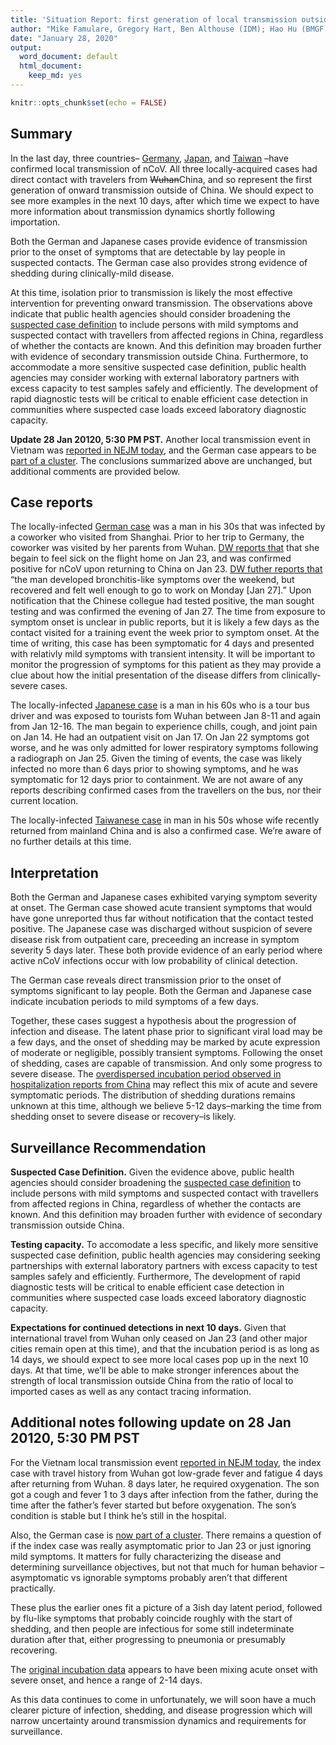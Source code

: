 ```yaml
---
title: 'Situation Report: first generation of local transmission outside of China'
author: "Mike Famulare, Gregory Hart, Ben Althouse (IDM); Hao Hu (BMGF)"
date: "January 28, 2020"
output:
  word_document: default
  html_document:
    keep_md: yes
---
```


```r
knitr::opts_chunk$set(echo = FALSE)
```

## Summary

In the last day, three countries-- [Germany](https://www.ecdc.europa.eu/en/news-events/ecdc-statement-following-reported-confirmed-case-2019-ncov-germany), [Japan](https://afludiary.blogspot.com/2020/01/japan-moh-2-coronavirus-cases-one.html), and [Taiwan](https://afludiary.blogspot.com/2020/01/taiwan-moh-announces-1st-locally.html) --have confirmed local transmission of nCoV.  All three locally-acquired cases had direct contact with travelers from ~~Wuhan~~China, and so represent the first generation of onward transmission outside of China. We should expect to see more examples in the next 10 days, after which time we expect to have more information about transmission dynamics shortly following importation. 

Both the German and Japanese cases provide evidence of transmission prior to the onset of symptoms that are  detectable by lay people in suspected contacts.  The German case also provides strong evidence of shedding during clinically-mild disease. 

At this time, isolation prior to transmission is likely the most effective intervention for preventing onward transmission. The observations above indicate that public health agencies should consider broadening the [suspected case definition](https://www.cdc.gov/coronavirus/2019-ncov/hcp/clinical-criteria.html?CDC_AA_refVal=https%3A%2F%2Fwww.cdc.gov%2Fcoronavirus%2F2019-ncov%2Fclinical-criteria.html) to include persons with mild symptoms and suspected contact with travellers from affected regions in China, regardless of whether the contacts are known. And this definition may broaden further with evidence of secondary transmission outside China.   Furthermore, to accommodate a more sensitive suspected case definition, public health agencies may consider working with external laboratory partners with excess capacity to test samples safely and efficiently.  The development of rapid diagnostic tests will be critical to enable efficient case detection in communities where suspected case loads exceed laboratory diagnostic capacity.  

**Update 28 Jan 20120, 5:30 PM PST.** Another local transmission event in Vietnam was [reported in NEJM today](https://www.nejm.org/doi/full/10.1056/NEJMc2001272?query=featured_home), and the German case appears to be [part of a cluster](https://flutrackers.com/forum/forum/-2019-ncov-new-coronavirus/germany-2019-ncov/825276-germany-report-of-first-confirmed-case-4-cases). The conclusions summarized above are unchanged, but additional comments are provided below.



## Case reports
The locally-infected [German case](https://www.ecdc.europa.eu/en/news-events/ecdc-statement-following-reported-confirmed-case-2019-ncov-germany) was a man in his 30s that was infected by a coworker who visited from Shanghai. Prior to her trip to Germany, the coworker was visited by her parents from Wuhan. [DW reports that](https://www.dw.com/en/germany-confirms-human-transmission-of-coronavirus/a-52169007) that she begain to feel sick on the flight home on Jan 23, and was confirmed positive for nCoV upon returning to China on Jan 23. [DW futher reports that](https://www.dw.com/en/germany-confirms-human-transmission-of-coronavirus/a-52169007) "the man developed bronchitis-like symptoms over the weekend, but recovered and felt well enough to go to work on Monday [Jan 27]." Upon notification that the Chinese collegue had tested positive, the man sought testing and was confirmed the evening of Jan 27. The time from exposure to symptom onset is unclear in public reports, but it is likely a few days as the contact visited for a training event the week prior to symptom onset.  At the time of writing, this case has been symptomatic for 4 days and presented with relativly mild symptoms with transient intensity. It will be important to monitor the progression of symptoms for this patient as they may provide a clue about how the initial presentation of the disease differs from clinically-severe cases. 

The locally-infected [Japanese case](https://afludiary.blogspot.com/2020/01/japan-moh-2-coronavirus-cases-one.html) is a man in his 60s who is a tour bus driver and was exposed to tourists fom Wuhan between Jan 8-11 and again from Jan 12-16. The man begain to experience chills, cough, and joint pain on Jan 14.  He had an outpatient visit on Jan 17. On Jan 22 symptoms got worse, and he was only admitted for lower respiratory symptoms following a radiograph on Jan 25.  Given the timing of events, the case was likely infected no more than 6 days prior to showing symptoms, and he was symptomatic for 12 days prior to containment. We are not aware of any reports describing confirmed cases from the travellers on the bus, nor their current location.

The locally-infected [Taiwanese case](https://afludiary.blogspot.com/2020/01/taiwan-moh-announces-1st-locally.html) in man in his 50s whose wife recently returned from mainland China and is also a confirmed case. We're aware of no further details at this time. 

## Interpretation
Both the German and Japanese cases exhibited varying symptom severity at onset.  The German case showed acute transient symptoms that would have gone unreported thus far without notification that the contact tested positive. The Japanese case was discharged without suspicion of severe disease risk from outpatient care, preceeding an increase in symptom severity 5 days later.  These both provide evidence of an early period where active nCoV infections occur with low probability of clinical detection.

The German case reveals direct transmission prior to the onset of symptoms significant to lay people. Both the German and Japanese case indicate incubation periods to mild symptoms of a few days.

Together, these cases suggest a hypothesis about the progression of infection and disease.  The latent phase prior to significant viral load may be a few days, and the onset of shedding may be marked by acute expression of moderate or negligible, possibly transient symptoms.  Following the onset of shedding, cases are capable of transmission. And only some progress to severe disease.  The [overdispersed incubation period observed in hospitalization reports from China](https://github.com/InstituteforDiseaseModeling/nCoV-public/blob/master/analyses/individual_dynamics_estimates/nCoV_incubation_period.md) may reflect this mix of acute and severe symptomatic periods.  The distribution of shedding durations remains unknown at this time, although we believe 5-12 days--marking the time from shedding onset to severe disease or recovery--is likely. 


## Surveillance Recommendation
**Suspected Case Definition.** Given the evidence above, public health agencies should consider broadening the [suspected case definition](https://www.cdc.gov/coronavirus/2019-ncov/hcp/clinical-criteria.html?CDC_AA_refVal=https%3A%2F%2Fwww.cdc.gov%2Fcoronavirus%2F2019-ncov%2Fclinical-criteria.html) to include persons with mild symptoms and suspected contact with travellers from affected regions in China, regardless of whether the contacts are known. And this definition may broaden further with evidence of secondary transmission outside China.   

**Testing capacity.** To accomodate a less specific, and likely more sensitive suspected case definition, public health agencies may considering seeking partnerships with external laboratory partners with excess capacity to test samples safely and efficiently.  Furthermore, The development of rapid diagnostic tests will be critical to enable efficient case detection in communities where suspected case loads exceed laboratory diagnostic capacity.  

**Expectations for continued detections in next 10 days.**  Given that international travel from Wuhan only ceased on Jan 23 (and other major cities remain open at this time), and that the incubation period is as long as 14 days, we should expect to see more local cases pop up in the next 10 days.  At that time, we'll be able to make stronger inferences about the strength of local transmission outside China from the ratio of local to imported cases as well as any contact tracing information. 


## Additional notes following update on 28 Jan 20120, 5:30 PM PST

For the Vietnam local transmission event [reported in NEJM today](https://www.nejm.org/doi/full/10.1056/NEJMc2001272?query=featured_home), the index case with travel history from Wuhan got low-grade fever and fatigue 4 days after returning from Wuhan.  8 days later, he required oxygenation.  The son got a cough and fever 1 to 3 days after infection from the father, during the time after the father's fever started but before oxygenation. The son's condition is stable but I think he's still in the hospital.

Also, the German case is [now part of a cluster](https://flutrackers.com/forum/forum/-2019-ncov-new-coronavirus/germany-2019-ncov/825276-germany-report-of-first-confirmed-case-4-cases). There remains a question of if the index case was really asymptomatic prior to Jan 23 or just ignoring mild symptoms.  It matters for fully characterizing the disease and determining surveillance objectives, but not that much for human behavior -- asymptomatic vs ignorable symptoms probably aren't that different practically.

These plus the earlier ones fit a picture of a 3ish day latent period, followed by flu-like symptoms that probably coincide roughly with the start of shedding, and then people are infectious for some still indeterminate duration after that, either progressing to pneumonia or presumably recovering.  

The [original incubation data](https://github.com/InstituteforDiseaseModeling/nCoV-public/blob/master/analyses/individual_dynamics_estimates/nCoV_incubation_period.md) appears to have been mixing acute onset with severe onset, and hence a range of 2-14 days.    

As this data continues to come in unfortunately, we will soon have a much clearer picture of infection, shedding, and disease progression which will narrow uncertainty around transmission dynamics and requirements for surveillance.





